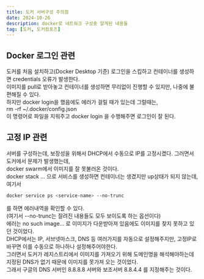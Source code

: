 ```yaml
---
title: 도커 서버구성 주의점 
date: 2024-10-26
description: docker로 네트워크 구성중 알게된 내용들
tag: [도커, 도커컴포즈]
---
```


## Docker 로그인 관련  
도커를 처음 설치하고(Docker Desktop 기준) 로그인을 스킵하고 컨테이너를 생성하면 credentials 오류가 발생한다.  
이미지를 pull로 받아놓고 컨테이너를 생성하면 무리없이 진행할 수 있지만, 나중에 불편해질 수 있다.  
하지만 docker login을 했음에도 에러가 걸릴 때가 있는데 그럴때는,   
rm -rf ~/.docker/config.json  
이 명령어로 파일을 지워주고 docker login 을 수행해주면 로그인이 잘 된다.  

## 고정 IP 관련  
서버를 구성하는데, 보장성을 위해서 DHCP에서 수동으로 IP를 고정시켰다. 그러면서 도커에서 문제가 발생했는데,  
docker swarm에서 이미지를 잘 못불러온 것이다.  
docker stack ... 으로 서비스를 생성하면 컨테이너는 생겼지만 up상태가 되지 않는데,  
여기서  
```bash
docker service ps <service-name> --no-trunc 
```
를 하면 에러내역을 확인할 수 있다.  
(여기서 --no-trunc는 잘려진 내용들도 모두 보이도록 하는 옵션이다)  
에러는 no such image... 로 이미지가 다운받아져 있음에도 이미지를 찾지 못하고 있던 것이었다.  
DHCP에서는 IP, 서브넷마스크, DNS 등 여러가지를 자동으로 설정해주지만, 고정IP로 바꾸면 이를 수동으로 하나하나 설정해주어야한다.  
그러면서 도커가 레지스트리에서 이미지를 가져오기 위해 도메인명을 해석해야하는데 지정된 DNS가 없기 때문에 이미지를 못가져 오는 것이었다.  
그래서 구글의 DNS 서버인 8.8.8.8 서버와 보조서버 8.8.4.4 를 지정해주는 것이다.  

